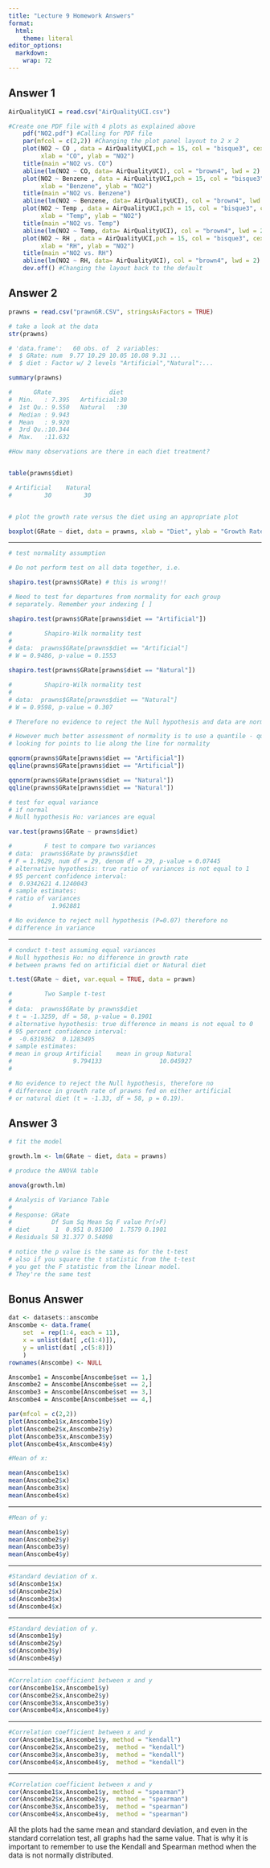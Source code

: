 ```yaml
---
title: "Lecture 9 Homework Answers"
format:
  html: 
    theme: literal
editor_options: 
  markdown: 
    wrap: 72
---
```


## Answer 1


```r

AirQualityUCI = read.csv("AirQualityUCI.csv")

#Create one PDF file with 4 plots as explained above
    pdf("NO2.pdf") #Calling for PDF file
    par(mfcol = c(2,2)) #Changing the plot panel layout to 2 x 2
    plot(NO2 ~ CO , data = AirQualityUCI,pch = 15, col = "bisque3", cex = 0.5,
         xlab = "CO", ylab = "NO2")  
    title(main ="NO2 vs. CO")
    abline(lm(NO2 ~ CO, data= AirQualityUCI), col = "brown4", lwd = 2)
    plot(NO2 ~ Benzene , data = AirQualityUCI,pch = 15, col = "bisque3", cex = 0.5,
         xlab = "Benzene", ylab = "NO2")  
    title(main ="NO2 vs. Benzene")
    abline(lm(NO2 ~ Benzene, data= AirQualityUCI), col = "brown4", lwd = 2)
    plot(NO2 ~ Temp , data = AirQualityUCI,pch = 15, col = "bisque3", cex = 0.5,
         xlab = "Temp", ylab = "NO2")  
    title(main ="NO2 vs. Temp")
    abline(lm(NO2 ~ Temp, data= AirQualityUCI), col = "brown4", lwd = 2)
    plot(NO2 ~ RH , data = AirQualityUCI,pch = 15, col = "bisque3", cex = 0.5,
         xlab = "RH", ylab = "NO2")  
    title(main ="NO2 vs. RH")
    abline(lm(NO2 ~ RH, data= AirQualityUCI), col = "brown4", lwd = 2)
    dev.off() #Changing the layout back to the default


```

## Answer 2


```r
prawns = read.csv("prawnGR.CSV", stringsAsFactors = TRUE)

# take a look at the data
str(prawns)

# 'data.frame':   60 obs. of  2 variables:
#  $ GRate: num  9.77 10.29 10.05 10.08 9.31 ...
#  $ diet : Factor w/ 2 levels "Artificial","Natural":...

summary(prawns)

#      GRate                diet   
#  Min.   : 7.395   Artificial:30  
#  1st Qu.: 9.550   Natural   :30  
#  Median : 9.943                  
#  Mean   : 9.920                  
#  3rd Qu.:10.344                  
#  Max.   :11.632         

#How many observations are there in each diet treatment?


table(prawns$diet)

# Artificial    Natural 
#         30         30 


# plot the growth rate versus the diet using an appropriate plot

boxplot(GRate ~ diet, data = prawns, xlab = "Diet", ylab = "Growth Rate")
```

___

```r
# test normality assumption

# Do not perform test on all data together, i.e.

shapiro.test(prawns$GRate) # this is wrong!!

# Need to test for departures from normality for each group 
# separately. Remember your indexing [ ]

shapiro.test(prawns$GRate[prawns$diet == "Artificial"])

#         Shapiro-Wilk normality test
# 
# data:  prawns$GRate[prawns$diet == "Artificial"] 
# W = 0.9486, p-value = 0.1553

shapiro.test(prawns$GRate[prawns$diet == "Natural"])

#         Shapiro-Wilk normality test
# 
# data:  prawns$GRate[prawns$diet == "Natural"] 
# W = 0.9598, p-value = 0.307

# Therefore no evidence to reject the Null hypothesis and data are normally distributed

# However much better assessment of normality is to use a quantile - quantile plot
# looking for points to lie along the line for normality

qqnorm(prawns$GRate[prawns$diet == "Artificial"])
qqline(prawns$GRate[prawns$diet == "Artificial"])

qqnorm(prawns$GRate[prawns$diet == "Natural"])
qqline(prawns$GRate[prawns$diet == "Natural"])

# test for equal variance
# if normal
# Null hypothesis Ho: variances are equal

var.test(prawns$GRate ~ prawns$diet)

#         F test to compare two variances
# data:  prawns$GRate by prawns$diet 
# F = 1.9629, num df = 29, denom df = 29, p-value = 0.07445
# alternative hypothesis: true ratio of variances is not equal to 1 
# 95 percent confidence interval:
#  0.9342621 4.1240043 
# sample estimates:
# ratio of variances 
#           1.962881 

# No evidence to reject null hypothesis (P=0.07) therefore no 
# difference in variance
```

___

```r
# conduct t-test assuming equal variances
# Null hypothesis Ho: no difference in growth rate 
# between prawns fed on artificial diet or Natural diet

t.test(GRate ~ diet, var.equal = TRUE, data = prawn)

#         Two Sample t-test
# 
# data:  prawns$GRate by prawns$diet 
# t = -1.3259, df = 58, p-value = 0.1901
# alternative hypothesis: true difference in means is not equal to 0 
# 95 percent confidence interval:
#  -0.6319362  0.1283495 
# sample estimates:
# mean in group Artificial    mean in group Natural 
#                 9.794133                10.045927 
# 

# No evidence to reject the Null hypothesis, therefore no 
# difference in growth rate of prawns fed on either artificial 
# or natural diet (t = -1.33, df = 58, p = 0.19).
```

## Answer 3

```r
# fit the model

growth.lm <- lm(GRate ~ diet, data = prawns)
```

```r
# produce the ANOVA table

anova(growth.lm)

# Analysis of Variance Table
# 
# Response: GRate
#           Df Sum Sq Mean Sq F value Pr(>F)
# diet       1  0.951 0.95100  1.7579 0.1901
# Residuals 58 31.377 0.54098  

# notice the p value is the same as for the t-test
# also if you square the t statistic from the t-test
# you get the F statistic from the linear model.
# They're the same test
```

## Bonus Answer

```r

dat <- datasets::anscombe
Anscombe <- data.frame(
    set  = rep(1:4, each = 11),
    x = unlist(dat[ ,c(1:4)]),
    y = unlist(dat[ ,c(5:8)])
    )
rownames(Anscombe) <- NULL

Anscombe1 = Anscombe[Anscombe$set == 1,]
Anscombe2 = Anscombe[Anscombe$set == 2,]
Anscombe3 = Anscombe[Anscombe$set == 3,]
Anscombe4 = Anscombe[Anscombe$set == 4,]

par(mfcol = c(2,2))
plot(Anscombe1$x,Anscombe1$y)
plot(Anscombe2$x,Anscombe2$y)
plot(Anscombe3$x,Anscombe3$y)
plot(Anscombe4$x,Anscombe4$y)


```


```r
#Mean of x:

mean(Anscombe1$x)
mean(Anscombe2$x)
mean(Anscombe3$x)
mean(Anscombe4$x)

```

___

```r
#Mean of y:

mean(Anscombe1$y)
mean(Anscombe2$y)
mean(Anscombe3$y)
mean(Anscombe4$y)

```

___

```r
#Standard deviation of x.
sd(Anscombe1$x)
sd(Anscombe2$x)
sd(Anscombe3$x)
sd(Anscombe4$x)
```

___

```r
#Standard deviation of y.
sd(Anscombe1$y)
sd(Anscombe2$y)
sd(Anscombe3$y)
sd(Anscombe4$y)
```

___

```r
#Correlation coefficient between x and y
cor(Anscombe1$x,Anscombe1$y)
cor(Anscombe2$x,Anscombe2$y)
cor(Anscombe3$x,Anscombe3$y)
cor(Anscombe4$x,Anscombe4$y)

```

___

```r
#Correlation coefficient between x and y
cor(Anscombe1$x,Anscombe1$y, method = "kendall")
cor(Anscombe2$x,Anscombe2$y,  method = "kendall")
cor(Anscombe3$x,Anscombe3$y,  method = "kendall")
cor(Anscombe4$x,Anscombe4$y,  method = "kendall")

```

___

```r
#Correlation coefficient between x and y
cor(Anscombe1$x,Anscombe1$y, method = "spearman")
cor(Anscombe2$x,Anscombe2$y,  method = "spearman")
cor(Anscombe3$x,Anscombe3$y,  method = "spearman")
cor(Anscombe4$x,Anscombe4$y,  method = "spearman")

```

All the plots had the same mean and standard deviation, and even in the standard correlation test, all graphs had the same value. That is why it is important to remember to use the Kendall and Spearman method when the data is not normally distributed.
